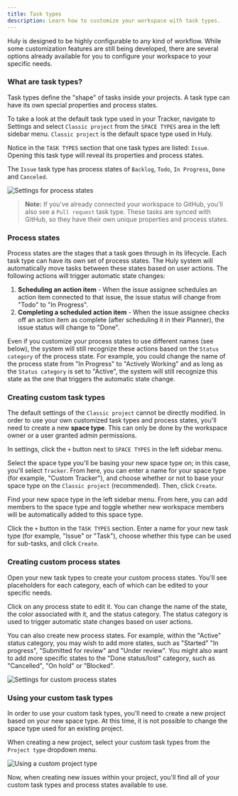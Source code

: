 ```yaml
---
title: Task types
description: Learn how to customize your workspace with task types.
---
```



<YouTube id='EVmZr1Ybi8c' posterQuality='max' />

Huly is designed to be highly configurable to any kind of workflow. While some customization features are still being developed, there are several options already available for you to configure your workspace to your specific needs.

### What are task types?

Task types define the "shape" of tasks inside your projects. A task type can have its own special properties and process states.

To take a look at the default task type used in your Tracker, navigate to Settings and select `Classic project` from the `SPACE TYPES` area in the left sidebar menu. `Classic project` is the default space type used in Huly.

Notice in the `TASK TYPES` section that one task types are listed: `Issue`. Opening this task type will reveal its properties and process states.

The `Issue` task type has process states of `Backlog`, `Todo`, `In Progress`, `Done` and `Canceled`.

<Image 
src={settingsProcessStates} 
alt='Settings for process states' 
inferSize
quality='max'
/>

> **Note:** If you've already connected your workspace to GitHub, you'll also see a `Pull request` task type. These tasks are synced with GitHub, so they have their own unique properties and process states.

### Process states

Process states are the stages that a task goes through in its lifecycle. Each task type can have its own set of process states. The Huly system will automatically move tasks between these states based on user actions. The following actions will trigger automatic state changes:

1. **Scheduling an action item** - When the issue assignee schedules an action item connected to that issue, the issue status will change from "Todo" to "In Progress".
2. **Completing a scheduled action item** - When the issue assignee checks off an action item as complete (after scheduling it in their Planner), the issue status will change to "Done".

Even if you customize your process states to use different names (see below), the system will still recognize these actions based on the `Status category` of the process state. For example, you could change the name of the process state from "In Progress" to "Actively Working" and as long as the `Status category` is set to "Active", the system will still recognize this state as the one that triggers the automatic state change.

### Creating custom task types

The default settings of the `Classic project` cannot be directly modified. In order to use your own customized task types and process states, you'll need to create a new **space type**. This can only be done by the workspace owner or a user granted admin permissions.

In settings, click the `+` button next to `SPACE TYPES` in the left sidebar menu.

Select the space type you'll be basing your new space type on; in this case, you'll select `Tracker`. From here, you can enter a name for your space type (for example, "Custom Tracker"), and choose whether or not to base your space type on the `Classic project` (recommended). Then, click `Create`.

Find your new space type in the left sidebar menu. From here, you can add members to the space type and toggle whether new workspace members will be automatically added to this space type.

Click the `+` button in the `TASK TYPES` section. Enter a name for your new task type (for example, "Issue" or "Task"), choose whether this type can be used for sub-tasks, and click `Create`.

### Creating custom process states

Open your new task types to create your custom process states. You'll see placeholders for each category, each of which can be edited to your specific needs.

Click on any process state to edit it. You can change the name of the state, the color associated with it, and the status category. The status category is used to trigger automatic state changes based on user actions.

You can also create new process states. For example, within the "Active" status category, you may wish to add more states, such as "Started" "In progress", "Submitted for review" and "Under review". You might also want to add more specific states to the "Done status/lost" category, such as "Cancelled", "On hold" or "Blocked".

<Image 
src={settingsCustomProcessStates} 
alt='Settings for custom process states' 
inferSize
quality='max'
/>

### Using your custom task types

In order to use your custom task types, you'll need to create a new project based on your new space type. At this time, it is not possible to change the space type used for an existing project.

When creating a new project, select your custom task types from the `Project type` dropdown menu.

<Image 
src={settingsCustomProjectType} 
alt='Using a custom project type' 
inferSize
quality='max'
/>

Now, when creating new issues within your project, you'll find all of your custom task types and process states available to use.